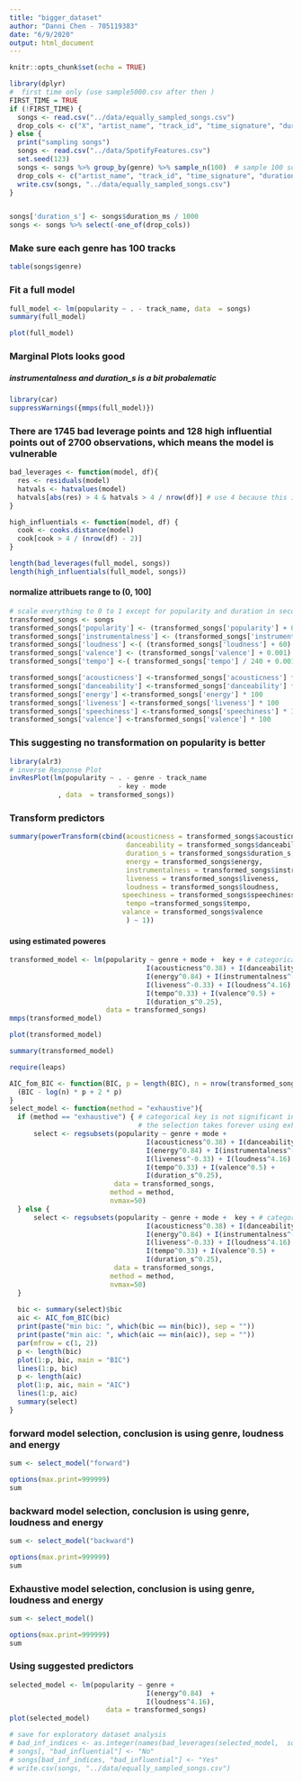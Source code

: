 ```yaml
---
title: "bigger_dataset"
author: "Danni Chen - 705119383"
date: "6/9/2020"
output: html_document
---
```


```r
knitr::opts_chunk$set(echo = TRUE)
```


```r
library(dplyr)
#  first time only (use sample5000.csv after then )
FIRST_TIME = TRUE
if (!FIRST_TIME) {
  songs <- read.csv("../data/equally_sampled_songs.csv")
  drop_cols <- c("X", "artist_name", "track_id", "time_signature", "duration_ms")
} else {
  print("sampling songs")
  songs <- read.csv("../data/SpotifyFeatures.csv")
  set.seed(123)
  songs <- songs %>% group_by(genre) %>% sample_n(100)  # sample 100 songs per genre
  drop_cols <- c("artist_name", "track_id", "time_signature", "duration_ms")
  write.csv(songs, "../data/equally_sampled_songs.csv")
}


songs['duration_s'] <- songs$duration_ms / 1000
songs <- songs %>% select(-one_of(drop_cols))
```


### Make sure each genre has 100 tracks

```r
table(songs$genre)
```



### Fit a full model

```r
full_model <- lm(popularity ~ . - track_name, data  = songs)
summary(full_model)
```


```r
plot(full_model)
```

### Marginal Plots looks good 

##### instrumentalness and duration_s is a bit probalematic

```r
library(car)
suppressWarnings({mmps(full_model)})
```


### There are 1745 bad leverage points and 128 high influential points out of 2700 observations, which means the model is vulnerable 

```r
bad_leverages <- function(model, df){
  res <- residuals(model)
  hatvals <- hatvalues(model)
  hatvals[abs(res) > 4 & hatvals > 4 / nrow(df)] # use 4 because this is a relatively large dataset
}

high_influentials <- function(model, df) {
  cook <- cooks.distance(model)
  cook[cook > 4 / (nrow(df) - 2)]
}

length(bad_leverages(full_model, songs))
length(high_influentials(full_model, songs))
```


#### normalize attribuets range to (0, 100]

```r
# scale everything to 0 to 1 except for popularity and duration in seconds
transformed_songs <- songs
transformed_songs['popularity'] <- (transformed_songs['popularity'] + 0.001 ) * 100
transformed_songs['instrumentalness'] <- (transformed_songs['instrumentalness'] + 0.001) * 100 
transformed_songs['loudness'] <-( (transformed_songs['loudness'] + 60) / 60 + 0.01) * 100 
transformed_songs['valence'] <- (transformed_songs['valence'] + 0.001) * 100
transformed_songs['tempo'] <-( transformed_songs['tempo'] / 240 + 0.001) * 100

transformed_songs['acousticness'] <-transformed_songs['acousticness'] * 100
transformed_songs['danceability'] <-transformed_songs['danceability'] * 100
transformed_songs['energy'] <-transformed_songs['energy'] * 100
transformed_songs['liveness'] <-transformed_songs['liveness'] * 100
transformed_songs['speechiness'] <-transformed_songs['speechiness'] * 100
transformed_songs['valence'] <-transformed_songs['valence'] * 100
```


### This suggesting no transformation on popularity is better

```r
library(alr3) 
# inverse Response Plot
invResPlot(lm(popularity ~ . - genre - track_name 
                           - key - mode
            , data  = transformed_songs))
```


### Transform predictors

```r
summary(powerTransform(cbind(acousticness = transformed_songs$acousticness, 
                             danceability = transformed_songs$danceability,
                             duration_s = transformed_songs$duration_s, 
                             energy = transformed_songs$energy,
                             instrumentalness = transformed_songs$instrumentalness,
                             liveness = transformed_songs$liveness,
                             loudness = transformed_songs$loudness,
                            speechiness = transformed_songs$speechiness,
                             tempo =transformed_songs$tempo,
                            valance = transformed_songs$valence
                             ) ~ 1))
```


#### using estimated poweres 


```r
transformed_model <- lm(popularity ~ genre + mode +  key + # categorical variables 
                                  I(acousticness^0.38) + I(danceability^1.08) +
                                  I(energy^0.84) + I(instrumentalness^-0.46) +
                                  I(liveness^-0.33) + I(loudness^4.16) + I(speechiness^-0.71) +
                                  I(tempo^0.33) + I(valence^0.5) +
                                  I(duration_s^0.25),
                        data = transformed_songs)
mmps(transformed_model)
```


```r
plot(transformed_model)
```



```r
summary(transformed_model)
```



```r
require(leaps)

AIC_fom_BIC <- function(BIC, p = length(BIC), n = nrow(transformed_songs)) {
  (BIC - log(n) * p + 2 * p)
}
select_model <- function(method = "exhaustive"){
  if (method == "exhaustive") { # categorical key is not significant in full model, forward selection and backward selection
                                # the selection takes forever using exhaustive method thus elimiate categorical variable key
      select <- regsubsets(popularity ~ genre + mode +  
                                  I(acousticness^0.38) + I(danceability^1.08) +
                                  I(energy^0.84) + I(instrumentalness^-0.46) +
                                  I(liveness^-0.33) + I(loudness^4.16) + I(speechiness^-0.71) +
                                  I(tempo^0.33) + I(valence^0.5) +
                                  I(duration_s^0.25),
                          data = transformed_songs,
                         method = method,
                         nvmax=50)
  } else {
      select <- regsubsets(popularity ~ genre + mode +  key + # categorical variables 
                                  I(acousticness^0.38) + I(danceability^1.08) +
                                  I(energy^0.84) + I(instrumentalness^-0.46) +
                                  I(liveness^-0.33) + I(loudness^4.16) + I(speechiness^-0.71) +
                                  I(tempo^0.33) + I(valence^0.5) +
                                  I(duration_s^0.25),
                          data = transformed_songs,
                         method = method,
                         nvmax=50)
  }
  
  bic <- summary(select)$bic
  aic <- AIC_fom_BIC(bic)
  print(paste("min bic: ", which(bic == min(bic)), sep = ""))
  print(paste("min aic: ", which(aic == min(aic)), sep = ""))
  par(mfrow = c(1, 2))
  p <- length(bic)
  plot(1:p, bic, main = "BIC")
  lines(1:p, bic)
  p <- length(aic)
  plot(1:p, aic, main = "AIC")
  lines(1:p, aic)
  summary(select)
}
```

### forward model selection, conclusion is using genre, loudness and energy

```r
sum <- select_model("forward")
```


```r
options(max.print=999999)
sum
```

### backward model selection, conclusion is using genre, loudness and energy

```r
sum <- select_model("backward")
```

```r
options(max.print=999999)
sum
```


### Exhaustive model selection, conclusion is using genre, loudness and energy

```r
sum <- select_model()
```



```r
options(max.print=999999)
sum
```


### Using suggested predictors

```r
selected_model <- lm(popularity ~ genre +
                                  I(energy^0.84)  +
                                  I(loudness^4.16),
                        data = transformed_songs)
plot(selected_model)
```



```r
# save for exploratory dataset analysis
# bad_inf_indices <- as.integer(names(bad_leverages(selected_model,  songs)))
# songs[, "bad_influential"] <- "No"
# songs[bad_inf_indices, "bad_influential"] <- "Yes"
# write.csv(songs, "../data/equally_sampled_songs.csv")
```







<!-- ### Interactive predictors -->

<!-- different slope and intercept for different genre -->

<!-- ```{r} -->
<!-- selected_model2 <- lm(popularity ~ genre * I(energy^0.84)  + -->
<!--                                    genre * I(loudness^4.16), -->
<!--                         data = transformed_songs) -->
<!-- plot(selected_model2) -->
<!-- ``` -->


<!-- I tried interactive predictor, but the result shows it's not significant and models doesnt' improve -->
<!-- ```{r} -->
<!-- summary(selected_model2) -->
<!-- ``` -->
